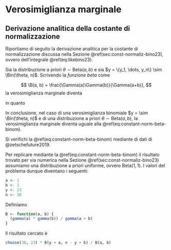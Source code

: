 # Verosimiglianza marginale {#appendix:const-norm-bino23}

## Derivazione analitica della costante di normalizzazione

Riportiamo di seguito la derivazione analitica per la costante di normalizzazione discussa nella Sezione \@ref(sec:const-normaliz-bino23), ovvero dell'integrale \@ref(eq:likebino23). 

::: {.proof}
Sia la distribuzione a priori $\theta \sim \mbox{Beta}(a, b)$ e sia $y = \{y_1, \dots, y_n\} \sim \Bin(\theta, n)$. Scrivendo la _funzione beta_ come

$$
\B(a, b) = \frac{\Gamma(a)\Gamma(b)}{\Gamma(a+b)},
$$
la verosimiglianza marginale diventa

\begin{align}
p(y) &= \int p(y \mid \theta) p(\theta) \,\operatorname {d}\!\theta \notag\\
&= \int_0^1 \binom{n}{y}\theta^{y} (1 - \theta)^{n- y} \frac{1}{\B(a,b)} \theta^{a-1} (1-\theta)^{b-1} \,\operatorname {d}\!\theta \notag\\
&= \binom{n}{y}\frac{1}{\B(a,b)} \int_0^1 \theta^{y + a - 1} (1-\theta)^{n- y + b-1}  \,\operatorname {d}\!\theta \notag\\
&= \binom{n}{y}\frac{\Beta(y + a, n- y + b)}{\Beta(a,b)},
(\#eq:constant-norm-beta-binom)
\end{align}

in quanto

\begin{align}
\int_0^1 \frac{1}{\Beta(a,b)} \theta^{a-1} (1-\theta)^{b-1} \,\operatorname {d}\! \theta &= 1\notag\\
\frac{1}{\Beta(a,b)} \int_0^1  \theta^{a-1} (1-\theta)^{b-1} \,\operatorname {d}\! \theta &= 1\notag\\
\int_0^1  \theta^{a-1} (1-\theta)^{b-1} \,\operatorname {d}\!\theta &= \Beta(a,b). \notag
\end{align}

In conclusione, nel caso di una verosimiglianza binomiale $y = \sim \Bin(\theta, n)$ e di una distribuzione a priori $\theta \sim \mbox{Beta}(a, b)$, la verosimiglianza marginale diventa uguale alla \@ref(eq:constant-norm-beta-binom).
:::

::: {.exercise}
Si verifichi la \@ref(eq:constant-norm-beta-binom) mediante di dati di @zetschefuture2019. 

Per replicare mediante la \@ref(eq:constant-norm-beta-binom) il risultato trovato per via numerica nella Sezione \@ref(sec:const-normaliz-bino23) assumiamo una distribuzione a priori uniforme, ovvero $\mbox{Beta}(1, 1)$. I valori del problema dunque diventano i seguenti:

```r
a <- 1
b <- 1
y <- 23
n <- 30
```

Definiamo

```r
B <- function(a, b) {
  (gamma(a) * gamma(b)) / gamma(a + b)
}
```

Il risultato cercato è

```r
choose(30, 23) * B(y + a, n - y + b) / B(a, b)
```
:::



